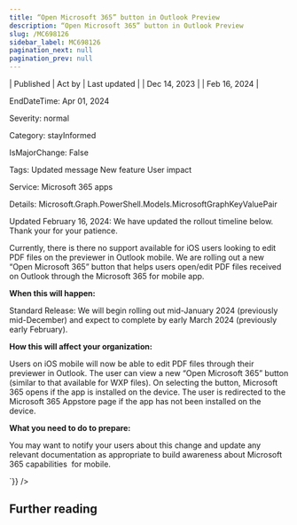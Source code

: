 ```yaml
---
title: “Open Microsoft 365” button in Outlook Preview
description: “Open Microsoft 365” button in Outlook Preview
slug: /MC698126
sidebar_label: MC698126
pagination_next: null
pagination_prev: null
---
```



| Published | Act by | Last updated |
| Dec 14, 2023 |  | Feb 16, 2024 |

EndDateTime: Apr 01, 2024

Severity: normal

Category: stayInformed

IsMajorChange: False

Tags: Updated message New feature User impact

Service: Microsoft 365 apps

Details: Microsoft.Graph.PowerShell.Models.MicrosoftGraphKeyValuePair

<div dangerouslySetInnerHTML={{__html:`
<p style="">Updated February 16, 2024: We have updated the rollout timeline below. Thank your for your patience.</p><p style="">Currently, there is there no support available for iOS users looking to edit PDF files on the previewer in Outlook mobile. We are rolling out a new “Open Microsoft 365” button that helps users open/edit PDF files received on Outlook through the Microsoft 365 for mobile app.<br></p>
<p><b>When this will happen:</b></p>
<p>Standard Release: We will begin rolling out mid-January 2024 (previously mid-December) and expect to complete by early March 2024 (previously early February).</p><p><b>How this will affect your organization:</b></p>

<p>Users on iOS mobile will now be able to edit PDF files through their previewer in Outlook. The user can view a new “Open Microsoft 365” button (similar to that available for WXP files). On selecting the button, Microsoft 365 opens if the app is installed on the device. The user is redirected to the Microsoft 365 Appstore page if the app has not been installed on the device.</p>
<p><b>What you need to do to prepare:</b><br></p>
<p>You may want to notify your users about this change and update any relevant documentation as appropriate to build awareness about Microsoft 365 capabilities&nbsp; for mobile.</p>
`}} />

## Further reading
